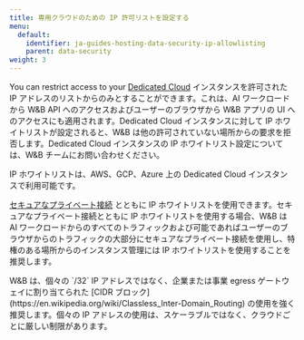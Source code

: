 ```yaml
---
title: 専用クラウドのための IP 許可リストを設定する
menu:
  default:
    identifier: ja-guides-hosting-data-security-ip-allowlisting
    parent: data-security
weight: 3
---
```


You can restrict access to your [Dedicated Cloud](/ja/platform/hosting/hosting-options/dedicated_cloud) インスタンスを許可された IP アドレスのリストからのみとすることができます。これは、AI ワークロードから W&B API へのアクセスおよびユーザーのブラウザから W&B アプリの UI へのアクセスにも適用されます。Dedicated Cloud インスタンスに対して IP ホワイトリストが設定されると、W&B は他の許可されていない場所からの要求を拒否します。Dedicated Cloud インスタンスの IP ホワイトリスト設定については、W&B チームにお問い合わせください。

IP ホワイトリストは、AWS、GCP、Azure 上の Dedicated Cloud インスタンスで利用可能です。

[セキュアなプライベート接続](/ja/platform/hosting/data-security/private-connectivity/) とともに IP ホワイトリストを使用できます。セキュアなプライベート接続とともに IP ホワイトリストを使用する場合、W&B は AI ワークロードからのすべてのトラフィックおよび可能であればユーザーのブラウザからのトラフィックの大部分にセキュアなプライベート接続を使用し、特権のある場所からのインスタンス管理には IP ホワイトリストを使用することを推奨します。

<Warning>
W&B は、個々の `/32` IP アドレスではなく、企業または事業 egress ゲートウェイに割り当てられた [CIDR ブロック](https://en.wikipedia.org/wiki/Classless_Inter-Domain_Routing) の使用を強く推奨します。個々の IP アドレスの使用は、スケーラブルではなく、クラウドごとに厳しい制限があります。
</Warning>